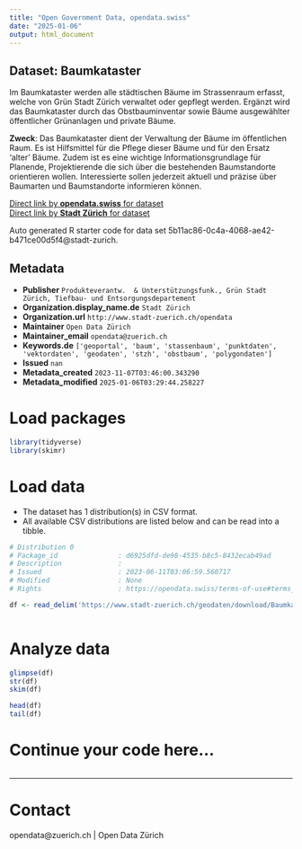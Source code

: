```yaml
---
title: "Open Government Data, opendata.swiss"
date: "2025-01-06"
output: html_document
---
```


## Dataset: Baumkataster

Im Baumkataster werden alle städtischen Bäume im Strassenraum erfasst, welche von Grün Stadt Zürich verwaltet oder gepflegt werden. Ergänzt wird das Baumkataster durch das Obstbauminventar sowie Bäume ausgewählter öffentlicher Grünanlagen und private Bäume.

**Zweck**: Das Baumkataster dient der Verwaltung der Bäume im öffentlichen Raum. Es ist Hilfsmittel für die Pflege dieser Bäume und für den Ersatz 'alter' Bäume. Zudem ist es eine wichtige Informationsgrundlage für Planende, Projektierende die sich über die bestehenden Baumstandorte orientieren wollen. Interessierte sollen jederzeit aktuell und präzise über Baumarten und Baumstandorte informieren können.

[Direct link by **opendata.swiss** for dataset](https://opendata.swiss/de/dataset/baumkataster)<br>
[Direct link by **Stadt Zürich** for dataset](https://data.stadt-zuerich.ch/dataset/geo_baumkataster)

Auto generated R starter code for data set 5b11ac86-0c4a-4068-ae42-b471ce00d5f4@stadt-zurich.

## Metadata

- **Publisher** `Produkteverantw.  & Unterstützungsfunk., Grün Stadt Zürich, Tiefbau- und Entsorgungsdepartement`
- **Organization.display_name.de** `Stadt Zürich`
- **Organization.url** `http://www.stadt-zuerich.ch/opendata`
- **Maintainer** `Open Data Zürich`
- **Maintainer_email** `opendata@zuerich.ch`
- **Keywords.de** `['geoportal', 'baum', 'stassenbaum', 'punktdaten', 'vektordaten', 'geodaten', 'stzh', 'obstbaum', 'polygondaten']`
- **Issued** `nan`
- **Metadata_created** `2023-11-07T03:46:00.343290`
- **Metadata_modified** `2025-01-06T03:29:44.258227`


# Load packages

```r

library(tidyverse)
library(skimr)

```

# Load data

-   The dataset has 1 distribution(s) in CSV format.
-   All available CSV distributions are listed below and can be read into a tibble.

```r

# Distribution 0
# Package_id               : d6925dfd-de98-4535-b8c5-8432ecab49ad
# Description              : 
# Issued                   : 2023-06-11T03:06:59.560717
# Modified                 : None
# Rights                   : https://opendata.swiss/terms-of-use#terms_open

df <- read_delim('https://www.stadt-zuerich.ch/geodaten/download/Baumkataster?format=10008')



```

# Analyze data

```r

glimpse(df)
str(df)
skim(df)

head(df)
tail(df)

```

# Continue your code here...

```r

```

------------------------------------------------------------------------

# Contact

opendata@zuerich.ch | Open Data Zürich
